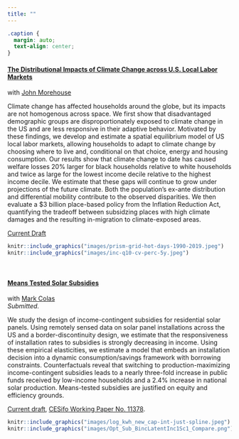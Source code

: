 ```yaml
---
title: ""
---
```


```css
.caption {
  margin: auto;
  text-align: center;
}
```


#### **[The Distributional Impacts of Climate Change across U.S. Local Labor Markets](papers/reynier-morehouse-climate-migration.pdf)**  
with [John Morehouse](https://www.johnmmorehouse.com/)  

Climate change has affected households around the globe, but its impacts are not homogenous across space. We first show that disadvantaged demographic groups are disproportionately exposed to climate change in the US and are less responsive in their adaptive behavior. Motivated by these findings, we develop and estimate a spatial equilibrium model of US local labor markets, allowing households to adapt to climate change by choosing where to live and, conditional on that choice, energy and housing consumption. Our results show that climate change to date has caused welfare losses 20\% larger for black households relative to white households and twice as large for the lowest income decile relative to the highest income decile. We estimate that these gaps will continue to grow under projections of the future climate. Both the population's ex-ante distribution and differential mobility contribute to the observed disparities. We then evaluate a \$3 billion place-based policy from the Inflation Reduction Act, quantifying the tradeoff between subsidzing places with high climate damages and the resulting in-migration to climate-exposed areas.   

[Current Draft](papers/reynier-morehouse-climate-migration.pdf)

```r
knitr::include_graphics("images/prism-grid-hot-days-1990-2019.jpeg")
knitr::include_graphics("images/inc-q10-cv-perc-5y.jpeg")
```

<br>

#### [**Means Tested Solar Subsidies**](papers/colas-reynier-income-solar.pdf)  
with [Mark Colas](https://sites.google.com/site/markyaucolas/home)  
*Submitted.*

We study the design of income-contingent subsidies for residential solar panels. Using remotely sensed data on solar panel installations across the US and a border-discontinuity design, we estimate that the responsiveness of installation rates to subsidies is strongly decreasing in income. Using these empirical elasticities, we estimate a model that embeds an installation decision into a dynamic consumption/savings framework with borrowing constraints. Counterfactuals reveal that switching to production-maximizing income-contingent subsidies leads to a nearly three-fold increase in public funds received by low-income households and a 2.4\% increase in national solar production. Means-tested subsidies are justified on equity and efficiency grounds.

[Current draft](papers/colas-reynier-income-solar.pdf), [CESifo Working Paper No. 11378](https://www.cesifo.org/node/83083).

```r
knitr::include_graphics("images/log_kwh_new_cap-int-just-spline.jpeg")
knitr::include_graphics("images/Opt_Sub_BincLatentInc1Sc1_Compare.png")

```


<br>

